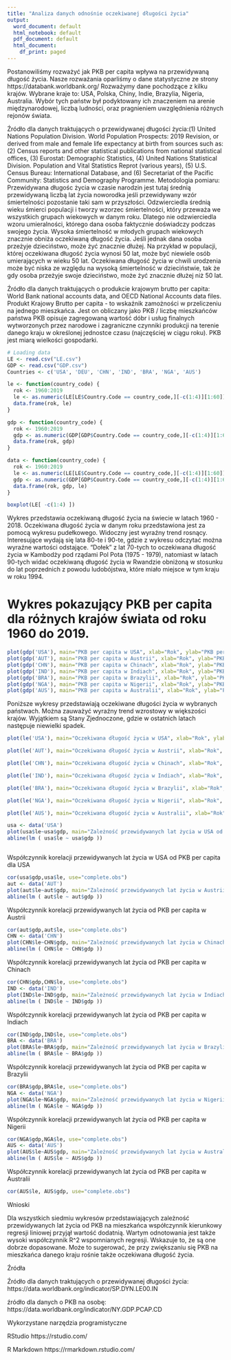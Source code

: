 ---
title: "Analiza danych odnośnie oczekiwanej długości życia"
output:
  word_document: default
  html_notebook: default
  pdf_document: default
  html_document:
    df_print: paged
---
Postanowiliśmy rozważyć jak PKB per capita wpływa na przewidywaną długość życia. Nasze rozważania oparliśmy o dane statystyczne ze strony https://databank.worldbank.org/ 
Rozważymy dane pochodzące z kilku krajów. Wybrane kraje to: USA, Polska, Chiny, Indie, Brazylia, Nigeria, Australia. Wybór tych państw był podyktowany ich znaczeniem na arenie międzynarodowej, liczbą ludności, oraz pragnieniem uwzględnienia różnych rejonów świata.



Źródło dla danych traktujących o przewidywanej długości życia:(1) United Nations Population Division. World Population Prospects: 2019 Revision, or derived from male and female life expectancy at birth from sources such as: (2) Census reports and other statistical publications from national statistical offices, (3) Eurostat: Demographic Statistics, (4) United Nations Statistical Division. Population and Vital Statistics Reprot (various years), (5) U.S. Census Bureau: International Database, and (6) Secretariat of the Pacific Community: Statistics and Demography Programme.
Metodologia pomiaru: Przewidywana długośc życia w czasie narodzin jest tutaj średnią przewidywaną liczbą lat życia noworodka jeśli przewidywany wzór śmiertelności pozostanie taki sam w przyszłości.
Odzwierciedla średnią wieku śmierci populacji i tworzy wzorzec śmiertelności, który przeważa we wszystkich grupach wiekowych w danym roku. Dlatego nie odzwierciedla wzoru umieralności, którego dana osoba faktycznie doświadczy podczas swojego życia.
Wysoka śmiertelność w młodych grupach wiekowych znacznie obniża oczekiwaną długość życia. Jeśli jednak dana osoba przeżyje dzieciństwo, może żyć znacznie dłużej. Na przykład w populacji, której oczekiwana długość życia wynosi 50 lat, może być niewiele osób umierających w wieku 50 lat. Oczekiwana długość życia w chwili urodzenia może być niska ze względu na wysoką śmiertelność w dzieciństwie, tak że gdy osoba przeżyje swoje dzieciństwo, może żyć znacznie dłużej niż 50 lat.


Źródło dla danych traktujących o produkcie krajowym brutto per capita: World Bank national accounts data, and OECD National Accounts data files.
Produkt Krajowy Brutto per capita - to wskaźnik zamożności w przeliczeniu na jednego mieszkańca. Jest on obliczany jako PKB / liczbę mieszkańców państwa
PKB opisuje zagregowaną wartość dóbr i usług finalnych wytworzonych przez narodowe i zagraniczne czynniki produkcji na terenie danego kraju w określonej jednostce czasu (najczęściej w ciągu roku). PKB jest miarą wielkości gospodarki.

```{R}
# Loading data
LE <- read.csv("LE.csv")
GDP <- read.csv("GDP.csv")
Countries <- c('USA', 'DEU', 'CHN', 'IND', 'BRA', 'NGA', 'AUS')

le <- function(country_code) {
  rok <- 1960:2019
  le <- as.numeric(LE[LE$Country.Code == country_code,][-c(1:4)][1:60])
  data.frame(rok, le)
}

gdp <- function(country_code) {
  rok <- 1960:2019
  gdp <- as.numeric(GDP[GDP$Country.Code == country_code,][-c(1:4)][1:60])
  data.frame(rok, gdp)
}

data <- function(country_code) {
  rok <- 1960:2019
  le <- as.numeric(LE[LE$Country.Code == country_code,][-c(1:4)][1:60])
  gdp <- as.numeric(GDP[GDP$Country.Code == country_code,][-c(1:4)][1:60])
  data.frame(rok, gdp, le)
}

```


```{R}
boxplot(LE[ -c(1:4) ])
```
Wykres przedstawia oczekiwaną długość życia na świecie w latach 1960 - 2018. Oczekiwana długość życia w danym roku przedstawiona jest za pomocą wykresu pudełkowego. Widoczny jest wyraźny trend rosnący. Interesujące wydają się lata 80-te i 90-te, gdzie z wykresu odczytać można wyraźne wartości odstające. "Dołek" z lat 70-tych to oczekiwana długość życia w Kambodży pod rządami Pol Pota (1975 - 1979), natomiast w latach 90-tych widać oczekiwaną długość życia w Rwandzie obniżoną w stosunku do lat poprzednich z powodu ludobójstwa, które miało miejsce w tym kraju w roku 1994. 

Wykres pokazujący PKB per capita dla różnych krajów świata od roku 1960 do 2019. 
=======
```{R}
plot(gdp('USA'), main="PKB per capita w USA", xlab="Rok", ylab="PKB per capita w USD")
plot(gdp('AUT'), main="PKB per capita w Austrii", xlab="Rok", ylab="PKB per capita w USD")
plot(gdp('CHN'), main="PKB per capita w Chinach", xlab="Rok", ylab="PKB per capita w USD")
plot(gdp('IND'), main="PKB per capita w Indiach", xlab="Rok", ylab="PKB per capita w USD")
plot(gdp('BRA'), main="PKB per capita w Brazylii", xlab="Rok", ylab="PKB per capita w USD")
plot(gdp('NGA'), main="PKB per capita w Nigerii", xlab="Rok", ylab="PKB per capita w USD")
plot(gdp('AUS'), main="PKB per capita w Australii", xlab="Rok", ylab="PKB per capita w USD")
```


Poniższe wykresy przedstawiają oczekiwane długości życia w wybranych państwach. Można zauważyć wyraźny trend wzrostowy w większości krajów. Wyjątkiem są Stany Zjednoczone, gdzie w ostatnich latach następuje niewielki spadek.

```{R}
plot(le('USA'), main="Oczekiwana długość życia w USA", xlab="Rok", ylab="Lata")

plot(le('AUT'), main="Oczekiwana długość życia w Austrii", xlab="Rok", ylab="Lata")

plot(le('CHN'), main="Oczekiwana długość życia w Chinach", xlab="Rok", ylab="Lata")

plot(le('IND'), main="Oczekiwana długość życia w Indiach", xlab="Rok", ylab="Lata")

plot(le('BRA'), main="Oczekiwana długość życia w Brazylii", xlab="Rok", ylab="Lata")

plot(le('NGA'), main="Oczekiwana długość życia w Nigerii", xlab="Rok", ylab="Lata")

plot(le('AUS'), main="Oczekiwana długość życia w Australii", xlab="Rok", ylab="Lata")
```



```{R}
usa <- data('USA')
plot(usa$le~usa$gdp, main="Zależność przewidywanych lat życia w USA od PKB per capita", xlab="USD", ylab="Przewidywana długość życia")
abline(lm ( usa$le ~ usa$gdp ))



```

 
Współczynnik korelacji przewidywanych lat życia w USA od PKB per capita dla USA

```{R}
cor(usa$gdp,usa$le, use="complete.obs")
aut <- data('AUT')
plot(aut$le~aut$gdp, main="Zależność przewidywanych lat życia w Austrii od PKB per capita", xlab="USD", ylab="Przewidywana długość życia")
abline(lm ( aut$le ~ aut$gdp ))
``` 

Współczynnik korelacji przewidywanych lat życia od PKB per capita w Austrii

```{R}
cor(aut$gdp,aut$le, use="complete.obs")
CHN <- data('CHN')
plot(CHN$le~CHN$gdp, main="Zależność przewidywanych lat życia w Chinach od PKB per capita", xlab="USD", ylab="Przewidywana długość życia")
abline(lm ( CHN$le ~ CHN$gdp ))
```

Współczynnik korelacji przewidywanych lat życia od PKB per capita w Chinach

```{R}
cor(CHN$gdp,CHN$le, use="complete.obs")
IND <- data('IND')
plot(IND$le~IND$gdp, main="Zależność przewidywanych lat życia w Indiach od PKB per capita", xlab="USD", ylab="Przewidywana długość życia")
abline(lm ( IND$le ~ IND$gdp ))
```

Współczynnik korelacji przewidywanych lat życia od PKB per capita w Indiach

```{R}
cor(IND$gdp,IND$le, use="complete.obs")
BRA <- data('BRA')
plot(BRA$le~BRA$gdp, main="Zależność przewidywanych lat życia w Brazylii od PKB per capita", xlab="USD", ylab="Przewidywana długość życia")
abline(lm ( BRA$le ~ BRA$gdp ))
```

Współczynnik korelacji przewidywanych lat życia od PKB per capita w Brazylii

```{R}
cor(BRA$gdp,BRA$le, use="complete.obs")
NGA <- data('NGA')
plot(NGA$le~NGA$gdp, main="Zależność przewidywanych lat życia w Nigerii od PKB per capita", xlab="USD", ylab="Przewidywana długość życia")
abline(lm ( NGA$le ~ NGA$gdp ))
```

Współczynnik korelacji przewidywanych lat życia od PKB per capita w Nigerii

```{R}
cor(NGA$gdp,NGA$le, use="complete.obs")
AUS <- data('AUS')
plot(AUS$le~AUS$gdp, main="Zależność przewidywanych lat życia w Australii od PKB per capita", xlab="USD", ylab="Przewidywana długość życia")
abline(lm ( AUS$le ~ AUS$gdp ))
```

Współczynnik korelacji przewidywanych lat życia od PKB per capita w Australii

```{R}
cor(AUS$le, AUS$gdp, use="complete.obs")
```


Wnioski

Dla wszystkich siedmiu wykresów przedstawiających zależność przewidywanych lat życia od PKB na mieszkańca współczynnik kierunkowy regresji liniowej przyjął wartość dodatnią. Wartym odnotowania jest także wysoki współczynnik R^2 wspomnianych regresji. Wskazuje to, że są one dobrze dopasowane. Może to sugerować, że przy zwiększaniu się PKB na mieszkańca danego kraju rośnie także oczekiwana długość życia. 


Źródła

Źródło dla danych traktujących o przewidywanej długości życia:
https://data.worldbank.org/indicator/SP.DYN.LE00.IN

źródło dla danych o PKB na osobę: 
https://data.worldbank.org/indicator/NY.GDP.PCAP.CD 

Wykorzystane narzędzia programistyczne

RStudio https://rstudio.com/

R Markdown https://rmarkdown.rstudio.com/
